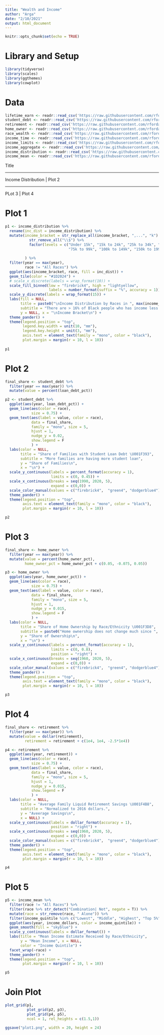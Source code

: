 ```yaml
---
title: "Wealth and Income"
author: "Arga"
date: "2/10/2021"
output: html_document
---
```


```r
knitr::opts_chunk$set(echo = TRUE)
```

# Library and Setup

```r
library(tidyverse)
library(scales)
library(ggthemes)
library(cowplot)
```

# Data

```r
lifetime_earn <- readr::read_csv('https://raw.githubusercontent.com/rfordatascience/tidytuesday/master/data/2021/2021-02-09/lifetime_earn.csv')
student_debt <- readr::read_csv('https://raw.githubusercontent.com/rfordatascience/tidytuesday/master/data/2021/2021-02-09/student_debt.csv')
retirement <- readr::read_csv('https://raw.githubusercontent.com/rfordatascience/tidytuesday/master/data/2021/2021-02-09/retirement.csv')
home_owner <- readr::read_csv('https://raw.githubusercontent.com/rfordatascience/tidytuesday/master/data/2021/2021-02-09/home_owner.csv')
race_wealth <- readr::read_csv('https://raw.githubusercontent.com/rfordatascience/tidytuesday/master/data/2021/2021-02-09/race_wealth.csv')
income_time <- readr::read_csv('https://raw.githubusercontent.com/rfordatascience/tidytuesday/master/data/2021/2021-02-09/income_time.csv')
income_limits <- readr::read_csv('https://raw.githubusercontent.com/rfordatascience/tidytuesday/master/data/2021/2021-02-09/income_limits.csv')
income_aggregate <- readr::read_csv('https://raw.githubusercontent.com/rfordatascience/tidytuesday/master/data/2021/2021-02-09/income_aggregate.csv')
income_distribution <- readr::read_csv('https://raw.githubusercontent.com/rfordatascience/tidytuesday/master/data/2021/2021-02-09/income_distribution.csv')
income_mean <- readr::read_csv('https://raw.githubusercontent.com/rfordatascience/tidytuesday/master/data/2021/2021-02-09/income_mean.csv')
```


Title

---

Income Distribution | Plot 2

---

PLot 3 | Plot 4

# Plot 1

```r
p1 <- income_distribution %>% 
  rename(inc_dist = income_distribution) %>% 
  mutate(income_bracket = str_replace_all(income_bracket, ",...", "k") %>% 
           str_remove_all("\\$") %>% 
           factor(levels = c("Under 15k", "15k to 24k", "25k to 34k", "35k to 49k", "50k to 74k",
                             "75k to 99k", "100k to 149k", "150k to 199k", "200k and over"))
         
         ) %>% 
  filter(year == max(year),
         race != "All Races") %>% 
  ggplot(aes(income_bracket, race, fill = inc_dist)) +
  geom_tile(color = "#1D2024") +
  # scale_x_discrete(labels = wrap_format(10)) +
  scale_fill_binned(low = "firebrick4", high = "lightyellow",
                    labels = number_format(suffix = "%", accuracy = 1)) +
  scale_y_discrete(labels = wrap_format(15)) +
  labs(fill = NULL,
       title = paste0("\nIncome Distribution by Races in ", max(income_distribution$year)),
       subtitle = "There are > 16% of Black people who has income less than 15K ",
       y = NULL, x = "\nIncome Bracket\n") +
  theme_pander() +
  theme(legend.position = "top",
        legend.key.width = unit(10, "mm"),
        legend.key.height = unit(3, "mm"),
        axis.text = element_text(family = "mono", color = "black"),
        plot.margin = margin(r = 10, l = 10)) 
  
p1
```

# Plot 2

```r
final_share <- student_debt %>% 
  filter(year == max(year)) %>% 
  mutate(value = percent(loan_debt_pct))

p2 <- student_debt %>% 
  ggplot(aes(year, loan_debt_pct)) +
  geom_line(aes(color = race),
            size = 0.75) +
  geom_text(aes(label = value, color = race), 
            data = final_share,
            family = "mono", size = 5,
            hjust = 1,
            nudge_y = 0.02,
            show.legend = F
            ) +
  labs(color = NULL,
       title = "Share of Families with Student Loan Debt \U001F393",
       subtitle = "More families are having more student loan",
       y = "Share of Families\n",
       x = "\n") +
  scale_y_continuous(labels = percent_format(accuracy = 1),
                     limits = c(0, 0.45)) +
  scale_x_continuous(breaks = seq(1990, 2020, 5), 
                     expand = c(0,0)) +
  scale_color_manual(values = c("firebrick4",  "green4", "dodgerblue4")) +
  theme_pander() +
  theme(legend.position = "top",
        axis.text = element_text(family = "mono", color = "black"),
        plot.margin = margin(r = 10, l = 10))

p2
```


# Plot 3

```r
final_share <- home_owner %>% 
  filter(year == max(year)) %>% 
  mutate(value = percent(home_owner_pct),
         home_owner_pct = home_owner_pct + c(0.05, -0.075, 0.05))

p3 <- home_owner %>% 
  ggplot(aes(year, home_owner_pct)) +
  geom_line(aes(color = race),
            size = 0.75) +
  geom_text(aes(label = value, color = race), 
            data = final_share,
            family = "mono", size = 5,
            hjust = 1,
            nudge_y = 0.015,
            show.legend = F
            ) +
  labs(color = NULL,
       title = "Share of Home Ownership by Race/Ethnicity \U001F3D8",
       subtitle = paste0("Home ownership does not change much since ", min(home_owner$year)),
       y = "Share of Ownership\n",
       x = "\n") +
  scale_y_continuous(labels = percent_format(accuracy = 1), 
                     limits = c(0, 0.8),
                     position = "right") +
  scale_x_continuous(breaks = seq(1960, 2020, 5),
                     expand = c(0,0)) +
  scale_color_manual(values = c("firebrick4",  "green4", "dodgerblue4")) +
  theme_pander() +
  theme(legend.position = "top",
        axis.text = element_text(family = "mono", color = "black"),
        plot.margin = margin(r = 10, l = 10))

p3
```


# Plot 4

```r
final_share <- retirement %>% 
  filter(year == max(year)) %>% 
  mutate(value = dollar(retirement),
         retirement = retirement + c(1e4, 1e4, -2.5*1e4))

p4 <- retirement %>% 
  ggplot(aes(year, retirement)) +
  geom_line(aes(color = race),
            size = 0.75) +
  geom_text(aes(label = value, color = race), 
            data = final_share,
            family = "mono", size = 5,
            hjust = 1,
            nudge_y = 0.015,
            show.legend = F
            ) +
  labs(color = NULL,
       title = "Average Family Liquid Retirement Savings \U001F4B8",
       subtitle = "Normalized to 2016 dollars.",
       y = "Aveerage Savings\n",
       x = NULL) +
  scale_y_continuous(labels = dollar_format(accuracy = 1), 
                     position = "right") +
  scale_x_continuous(breaks = seq(1960, 2020, 5),
                     expand = c(0,0)) +
  scale_color_manual(values = c("firebrick4",  "green4", "dodgerblue4")) +
  theme_pander() +
  theme(legend.position = "top",
        axis.text = element_text(family = "mono", color = "black"),
        plot.margin = margin(r = 10, l = 10))

p4
```


# Plot 5

```r
p5 <- income_mean %>% 
  filter(race != "All Races") %>% 
  filter(race %>% str_detect("Combination| Not", negate = T)) %>% 
  mutate(race = str_remove(race, " Alone")) %>% 
  filter(income_quintile %in% c("Lowest", "Middle", "Highest", "Top 5%")) %>% 
  ggplot(aes(year, income_dollars, color = income_quintile)) +
  geom_smooth(fill = "skyblue") +
  scale_y_continuous(labels = dollar_format()) +
  labs(title = "Mean Income Estimate Received by Race/Ethnicity",
       y = "Mean Income", x = NULL,
       color = "Income Quintile") +
  facet_wrap(~race) +
  theme_pander() +
  theme(legend.position = "top",
        plot.margin = margin(r = 10, l = 10))

p5
```




# Join Plot

```r
plot_grid(p1, 
          plot_grid(p2, p3), 
          plot_grid(p4, p5), 
          ncol = 1, rel_heights = c(1.5,1))

ggsave("plot1.png", width = 20, height = 24)
```



